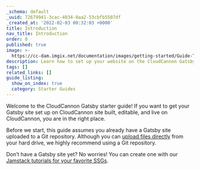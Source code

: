 ```yaml
---
_schema: default
_uuid: 72679941-3cac-4034-8aa2-53cbfb5507df
_created_at: '2022-02-03 00:32:03 +0000'
title: Introduction
nav_title: Introduction
order: 0
published: true
image: >-
  https://cc-dam.imgix.net/documentation/images/getting-started/Guide-Thumbnails/CloudCannon-Getting-Started-Thumbnail-Gatsby.png
description: Learn how to set up your website on the CloudCannon Gatsby CMS.
tags: []
related_links: []
guide_listing:
  show_on_index: true
  category: Starter Guides
---
```


Welcome to the CloudCannon Gatsby starter guide! If you want to get your Gatsby site set up on CloudCannon site built, editable, and live on CloudCannon, you are in the right place.

Before we start, this guide assumes you already have a Gatsby site uploaded to a Git repository. Although you can <a target="_blank" rel="noopener" href="https://cloudcannon.com/documentation/articles/add-files-with-direct-upload/">upload files directly</a> from your hard drive, we highly recommend using a Git repository.

Don’t have a Gatsby site yet? No worries! You can create one with our <a target="_blank" rel="noopener" href="https://cloudcannon.com/tutorials/">Jamstack tutorials for your favorite SSGs</a>.
